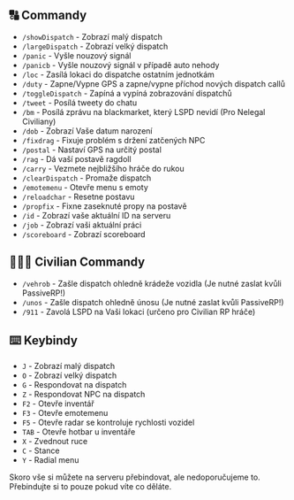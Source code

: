 
## 🔠 Commandy

- `/showDispatch` - Zobrazí malý dispatch
- `/largeDispatch` - Zobrazí velký dispatch
- `/panic` - Vyšle nouzový signál
- `/panicb` - Vyšle nouzový signál v případě auto nehody
- `/loc` - Zasílá lokaci do dispatche ostatním jednotkám
- `/duty` - Zapne/Vypne GPS a zapne/vypne příchod nových dispatch callů
- `/toggleDispatch` - Zapíná a vypíná zobrazování dispatchů
- `/tweet` - Posílá tweety do chatu
- `/bm` - Posílá zprávu na blackmarket, který LSPD nevidí (Pro Nelegal Civiliany)
- `/dob` - Zobrazí Vaše datum narození
- `/fixdrag` - Fixuje problém s držení zatčených NPC
- `/postal` - Nastaví GPS na určitý postal
- `/rag` - Dá vaší postavě ragdoll
- `/carry` - Vezmete nejbližšího hráče do rukou
- `/clearDispatch` - Promaže dispatch
- `/emotemenu` - Otevře menu s emoty
- `/reloadchar` - Resetne postavu
- `/propfix` - Fixne zaseknuté propy na postavě
- `/id` - Zobrazí vaše aktuální ID na serveru
- `/job` - Zobrazí vaši aktuální práci
- `/scoreboard` - Zobrazí scoreboard

## 👨‍👩‍👦 Civilian Commandy

- `/vehrob` - Zašle dispatch ohledně krádeže vozidla (Je nutné zaslat kvůli PassiveRP!)
- `/unos` - Zašle dispatch ohledně únosu (Je nutné zaslat kvůli PassiveRP!)
- `/911` - Zavolá LSPD na Vaši lokaci (určeno pro Civilian RP hráče)

## ⌨️ Keybindy

- `J` - Zobrazí malý dispatch
- `O` - Zobrazí velký dispatch
- `G` - Respondovat na dispatch
- `Z` - Respondovat NPC na dispatch
- `F2` - Otevře inventář
- `F3` - Otevře emotemenu
- `F5` - Otevře radar se kontroluje rychlosti vozidel
- `TAB` - Otevře hotbar u inventáře
- `X` - Zvednout ruce
- `C` - Stance
- `Y` - Radial menu

<Callout type="info" emoji="ℹ️">
Skoro vše si můžete na serveru přebindovat, ale nedoporučujeme to. Přebindujte si to pouze pokud víte co děláte.
</Callout>
